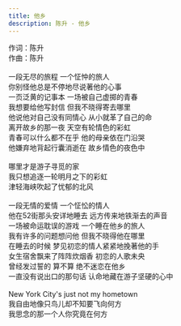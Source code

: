 ```yaml
---
title: 他乡
description: 陈升 - 他乡
---
```


作词：陈升<br />作曲：陈升<br /><br />一段无尽的旅程 一个怔忡的旅人<br />你别怪他总是不停地尽说著他的心事<br />一页泛黄的记事本 一场被自己虚掷的青春<br />我想要给他写封信 但我不晓得寄去哪里<br />他说他对自己没有同情心 从小就革了自己的命<br />离开故乡的那一夜 天空有轮情色的彩虹<br />青春可以什么都不在乎 他的母亲依在门沿哭<br />他嫌弃地背起行囊消逝在 故乡情色的夜色中<br /><br />哪里才是游子寻觅的家<br />我只想追逐一轮明月之下的彩虹<br />津轻海峡吹起了忧郁的北风<br /><br />一段无情的爱情 一个怔忪的情人<br />他在52街那头安详地睡去 远方传来地铁渐去的声音<br />一场被命运耽误的游戏 一个睡在他乡的旅人<br />我有许多的问题想问他 但我不晓得他在哪里<br />在睡去的时候 梦见初恋的情人紧紧地挽著他的手<br />女生宿舍飘来了阵阵炊烟香 初恋的人歌未央<br />曾经发过誓的 算不算 绝不迷恋在他乡<br />一直没有说出口的那句话 认命地藏在游子坚硬的心中<br /><br />New York City's just not my hometown<br />我自由地像只鸟儿却不知要飞向何方<br />我思念的那一个人你究竟在何方
